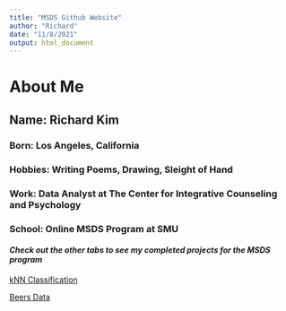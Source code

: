 ```yaml
---
title: "MSDS Github Website"
author: "Richard"
date: "11/8/2021"
output: html_document
---
```


# About Me
## Name: Richard Kim
### Born: Los Angeles, California
### Hobbies: Writing Poems, Drawing, Sleight of Hand
### Work: Data Analyst at The Center for Integrative Counseling and Psychology
### School: Online MSDS Program at SMU

#### *Check out the other tabs to see my completed projects for the MSDS program*

[kNN Classification](https://richkim.shinyapps.io/CreditShiny/)

[Beers Data](https://richkim.shinyapps.io/BeersShiny/)